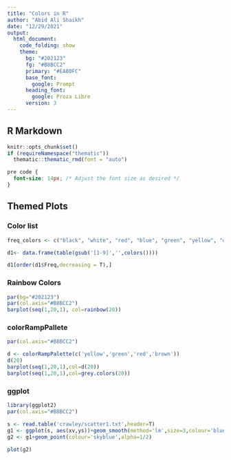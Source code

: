 ---
title: "Colors in R"
author: "Abid Ali Shaikh"
date: "12/29/2021"
output: 
  html_document:
    code_folding: show
    theme:
      bg: "#202123"
      fg: "#B8BCC2"
      primary: "#EA80FC"
      base_font:
        google: Prompt
      heading_font:
        google: Proza Libre
      version: 3
---

## R Markdown


```{r setup}
knitr::opts_chunk$set()
if (requireNamespace("thematic")) 
  thematic::thematic_rmd(font = "auto")
```

```{css}
pre code {
  font-size: 14px; /* Adjust the font size as desired */
}
```

## Themed Plots {.tabset .tabset-pills}
### Color list

```{r}
freq_colors <- c("black", "white", "red", "blue", "green", "yellow", "orange", "purple", "pink", "brown", "gray", "cyan", "magenta", "turquoise", "lavender", "olive", "maroon", "teal", "navy", "beige")

d1<- data.frame(table(gsub('[1-9]','',colors())))

d1[order(d1$Freq,decreasing = T),]
```

### Rainbow Colors

```{r}
par(bg="#202123")
par(col.axis="#B8BCC2")
barplot(seq(1,20,1), col=rainbow(20))
```

### colorRampPallete

```{r}

par(col.axis="#B8BCC2")

d <- colorRampPalette(c('yellow','green','red','brown'))
d(20)
barplot(seq(1,20,1),col=d(20))
barplot(seq(1,20,1),col=grey.colors(20))
```

### ggplot

```{r coloring2}
library(ggplot2)
par(col.axis="#B8BCC2")

s <- read.table('crawley/scatter1.txt',header=T)
g1 <- ggplot(s, aes(xv,ys))+geom_smooth(method='lm',size=3,colour='blue')
g2 <- g1+geom_point(colour='skyblue',alpha=1/2)

plot(g2)

```


